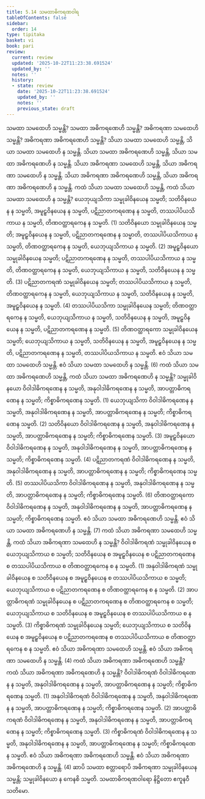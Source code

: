 ```yaml
---
title: 5.14 သမထာဓိကရဏဝါရ
tableOfContents: false
sidebar:
  order: 14
type: tipitaka
basket: vi
book: pari
review:
  current: review
  updated: '2025-10-22T11:23:38.691524'
  updated_by: ''
  notes: ''
  history:
  - state: review
    date: '2025-10-22T11:23:38.691524'
    updated_by: ''
    notes: ''
    previous_state: draft
---
```



<ReviewStatus review={frontmatter.review} showDetails={true} />

<HypothesisAnnotation frontmatter={frontmatter} />

<DynamicBreadcrumb />

<Division number="309" book="pari" e="ch" v="5" p="200">

<Paragraph number="1363" book="pari">
သမထာ သမထေဟိ သမ္မန္တိ? သမထာ အဓိကရဏေဟိ သမ္မန္တိ? အဓိကရဏာ သမထေဟိ သမ္မန္တိ? အဓိကရဏာ အဓိကရဏေဟိ သမ္မန္တိ?
</Paragraph>

<Paragraph number="1364" book="pari">
သိယာ သမထာ သမထေဟိ သမ္မန္တိ, သိယာ သမထာ သမထေဟိ န သမ္မန္တိ. သိယာ သမထာ အဓိကရဏေဟိ သမ္မန္တိ, သိယာ သမထာ အဓိကရဏေဟိ န သမ္မန္တိ. သိယာ အဓိကရဏာ သမထေဟိ သမ္မန္တိ, သိယာ အဓိကရဏာ သမထေဟိ န သမ္မန္တိ. သိယာ အဓိကရဏာ အဓိကရဏေဟိ သမ္မန္တိ, သိယာ အဓိကရဏာ အဓိကရဏေဟိ န သမ္မန္တိ.
</Paragraph>

</Division>
<Division number="310" book="pari" e="ch" v="5" p="200">

<Paragraph number="1365" book="pari">
ကထံ သိယာ သမထာ သမထေဟိ သမ္မန္တိ, ကထံ သိယာ သမထာ သမထေဟိ န သမ္မန္တိ? ယေဘုယျသိကာ သမ္မုခါဝိနယေန သမ္မတိ; သတိဝိနယေန န သမ္မတိ, အမူဠှဝိနယေန န သမ္မတိ, ပဋိညာတကရဏေန န သမ္မတိ, တဿပါပိယသိကာယ န သမ္မတိ, တိဏဝတ္ထာရကေန န သမ္မတိ. (1)
</Paragraph>

<Paragraph number="1366" book="pari">
သတိဝိနယော သမ္မုခါဝိနယေန သမ္မတိ; အမူဠှဝိနယေန န သမ္မတိ, ပဋိညာတကရဏေန န သမ္မာတိ, တဿပါပိယသိကာယ န သမ္မတိ, တိဏဝတ္ထာရကေန န သမ္မတိ, ယေဘုယျသိကာယ န သမ္မတိ. (2)
</Paragraph>

<Paragraph number="1367" book="pari">
အမူဠှဝိနယော သမ္မုခါဝိနယေန သမ္မတိ; ပဋိညာတကရဏေန န သမ္မတိ, တဿပါပိယသိကာယ န သမ္မတိ, တိဏဝတ္ထာရကေန န သမ္မတိ, ယေဘုယျသိကာယ န သမ္မတိ, သတိဝိနယေန န သမ္မတိ. (3)
</Paragraph>

<Paragraph number="1368" book="pari">
ပဋိညာတကရဏံ သမ္မုခါဝိနယေန သမ္မတိ; တဿပါပိယသိကာယ န သမ္မတိ, တိဏဝတ္ထာရကေန န သမ္မတိ, ယေဘုယျသိကာယ န သမ္မတိ, သတိဝိနယေန န သမ္မတိ, အမူဠှဝိနယေန န သမ္မတိ. (4)
</Paragraph>

<Paragraph number="1369" book="pari">
တဿပါပိယသိကာ သမ္မုခါဝိနယေန သမ္မတိ; တိဏဝတ္ထာရကေန န သမ္မတိ, ယေဘုယျသိကာယ န သမ္မတိ, သတိဝိနယေန န သမ္မတိ, အမူဠှဝိနယေန န သမ္မတိ, ပဋိညာတကရဏေန န သမ္မတိ. (5)
</Paragraph>

<Paragraph number="1370" book="pari">
တိဏဝတ္ထာရကော သမ္မုခါဝိနယေန သမ္မတိ; ယေဘုယျသိကာယ န သမ္မတိ, သတိဝိနယေန န သမ္မတိ, အမူဠှဝိနယေန န သမ္မတိ, ပဋိညာတကရဏေန န သမ္မတိ, တဿပါပိယသိကာယ န သမ္မတိ. ဧဝံ သိယာ သမထာ သမထေဟိ သမ္မန္တိ. ဧဝံ သိယာ သမထာ သမထေဟိ န သမ္မန္တိ. (6)
</Paragraph>

</Division>
<Division number="311" book="pari" e="ch" v="5" p="201">

<Paragraph number="1371" book="pari">
ကထံ သိယာ သမထာ အဓိကရဏေဟိ သမ္မန္တိ, ကထံ သိယာ သမထာ အဓိကရဏေဟိ န သမ္မန္တိ? သမ္မုခါဝိနယော ဝိဝါဒါဓိကရဏေန န သမ္မတိ, အနုဝါဒါဓိကရဏေန န သမ္မတိ, အာပတ္တာဓိကရဏေန န သမ္မတိ; ကိစ္စာဓိကရဏေန သမ္မတိ. (1)
</Paragraph>

<Paragraph number="1372" book="pari">
ယေဘုယျသိကာ ဝိဝါဒါဓိကရဏေန န သမ္မတိ, အနုဝါဒါဓိကရဏေန န သမ္မတိ, အာပတ္တာဓိကရဏေန န သမ္မတိ; ကိစ္စာဓိကရဏေန သမ္မတိ. (2)
</Paragraph>

<Paragraph number="1373" book="pari">
သတိဝိနယော ဝိဝါဒါဓိကရဏေန န သမ္မတိ, အနုဝါဒါဓိကရဏေန န သမ္မတိ, အာပတ္တာဓိကရဏေန န သမ္မတိ; ကိစ္စာဓိကရဏေန သမ္မတိ. (3)
</Paragraph>

<Paragraph number="1374" book="pari">
အမူဠှဝိနယော ဝိဝါဒါဓိကရဏေန န သမ္မတိ, အနုဝါဒါဓိကရဏေန န သမ္မတိ, အာပတ္တာဓိကရဏေန န သမ္မတိ; ကိစ္စာဓိကရဏေန သမ္မတိ. (4)
</Paragraph>

<Paragraph number="1375" book="pari">
ပဋိညာတကရဏံ ဝိဝါဒါဓိကရဏေန န သမ္မတိ, အနုဝါဒါဓိကရဏေန န သမ္မတိ, အာပတ္တာဓိကရဏေန န သမ္မတိ; ကိစ္စာဓိကရဏေန သမ္မတိ. (5)
</Paragraph>

<Paragraph number="1376" book="pari">
တဿပါပိယသိကာ ဝိဝါဒါဓိကရဏေန န သမ္မတိ, အနုဝါဒါဓိကရဏေန န သမ္မတိ, အာပတ္တာဓိကရဏေန န သမ္မတိ; ကိစ္စာဓိကရဏေန သမ္မတိ. (6)
</Paragraph>

<Paragraph number="1377" book="pari">
တိဏဝတ္ထာရကော ဝိဝါဒါဓိကရဏေန န သမ္မတိ, အနုဝါဒါဓိကရဏေန န သမ္မတိ, အာပတ္တာဓိကရဏေန န သမ္မတိ; ကိစ္စာဓိကရဏေန သမ္မတိ. ဧဝံ သိယာ သမထာ အဓိကရဏေဟိ သမ္မန္တိ. ဧဝံ သိယာ သမထာ အဓိကရဏေဟိ န သမ္မန္တိ. (7)
</Paragraph>

</Division>
<Division number="312" book="pari" e="ch" v="5" p="201">

<Paragraph number="1378" book="pari">
ကထံ သိယာ အဓိကရဏာ သမထေဟိ သမ္မန္တိ, ကထံ သိယာ အဓိကရဏာ သမထေဟိ န သမ္မန္တိ? ဝိဝါဒါဓိကရဏံ သမ္မုခါဝိနယေန စ ယေဘုယျသိကာယ စ သမ္မတိ; သတိဝိနယေန စ အမူဠှဝိနယေန စ ပဋိညာတကရဏေန စ တဿပါပိယသိကာယ စ တိဏဝတ္ထာရကေန စ န သမ္မတိ. (1)
</Paragraph>

<Paragraph number="1379" book="pari">
အနုဝါဒါဓိကရဏံ သမ္မုခါဝိနယေန စ သတိဝိနယေန စ အမူဠှဝိနယေန စ တဿပါပိယသိကာယ စ သမ္မတိ; ယေဘုယျသိကာယ စ ပဋိညာတကရဏေန စ တိဏဝတ္ထာရကေန စ န သမ္မတိ. (2)
</Paragraph>

<Paragraph number="1380" book="pari">
အာပတ္တာဓိကရဏံ သမ္မုခါဝိနယေန စ ပဋိညာတကရဏေန စ တိဏဝတ္ထာရကေန စ သမ္မတိ; ယေဘုယျသိကာယ စ သတိဝိနယေန စ အမူဠှဝိနယေန စ တဿပါပိယသိကာယ စ န သမ္မတိ. (3)
</Paragraph>

<Paragraph number="1381" book="pari">
ကိစ္စာဓိကရဏံ သမ္မုခါဝိနယေန သမ္မတိ; ယေဘုယျသိကာယ စ သတိဝိနယေန စ အမူဠှဝိနယေန စ ပဋိညာတကရဏေန စ တဿပါပိယသိကာယ စ တိဏဝတ္ထာရကေန စ န သမ္မတိ. ဧဝံ သိယာ အဓိကရဏာ သမထေဟိ သမ္မန္တိ. ဧဝံ သိယာ အဓိကရဏာ သမထေဟိ န သမ္မန္တိ. (4)
</Paragraph>

</Division>
<Division number="313" book="pari" e="ch" v="5" p="202">

<Paragraph number="1382" book="pari">
ကထံ သိယာ အဓိကရဏာ အဓိကရဏေဟိ သမ္မန္တိ? ကထံ သိယာ အဓိကရဏာ အဓိကရဏေဟိ န သမ္မန္တိ? ဝိဝါဒါဓိကရဏံ ဝိဝါဒါဓိကရဏေန န သမ္မတိ, အနုဝါဒါဓိကရဏေန န သမ္မတိ, အာပတ္တာဓိကရဏေန န သမ္မတိ; ကိစ္စာဓိကရဏေန သမ္မတိ. (1)
</Paragraph>

<Paragraph number="1383" book="pari">
အနုဝါဒါဓိကရဏံ ဝိဝါဒါဓိကရဏေန န သမ္မတိ, အနုဝါဒါဓိကရဏေန န သမ္မတိ, အာပတ္တာဓိကရဏေန န သမ္မတိ; ကိစ္စာဓိကရဏေန သမ္မတိ. (2)
</Paragraph>

<Paragraph number="1384" book="pari">
အာပတ္တာဓိကရဏံ ဝိဝါဒါဓိကရဏေန န သမ္မတိ, အနုဝါဒါဓိကရဏေန န သမ္မတိ, အာပတ္တာဓိကရဏေန န သမ္မတိ; ကိစ္စာဓိကရဏေန သမ္မတိ. (3)
</Paragraph>

<Paragraph number="1385" book="pari">
ကိစ္စာဓိကရဏံ ဝိဝါဒါဓိကရဏေန န သမ္မတိ, အနုဝါဒါဓိကရဏေန န သမ္မတိ, အာပတ္တာဓိကရဏေန န သမ္မတိ; ကိစ္စာဓိကရဏေန သမ္မတိ. ဧဝံ သိယာ အဓိကရဏာ အဓိကရဏေဟိ သမ္မန္တိ. ဧဝံ သိယာ အဓိကရဏာ အဓိကရဏေဟိ န သမ္မန္တိ. (4)
</Paragraph>

<Paragraph number="1386" book="pari">
ဆာပိ သမထာ စတ္တာရောပိ အဓိကရဏာ သမ္မုခါဝိနယေန သမ္မန္တိ; သမ္မုခါဝိနယော န ကေနစိ သမ္မတိ.

</Paragraph>
</Division>

<Paragraph number="1387" type="center" book="pari">
သမထာဓိကရဏဝါရော နိဋ္ဌိတော ဧကူနဝီသတိမော.
</Paragraph>